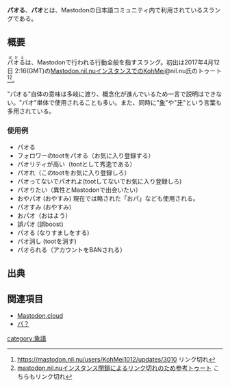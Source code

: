 '''パオる'''、'''パオ'''とは、Mastodonの日本語コミュニティ内で利用されているスラングである。

{{Infobox word
| Name          = <ruby>パオ<rt>ぱお</rt></ruby>る
| Hinshi        = 名詞 動詞 形容詞
| Hatsu         = [[Mastodon.nil.nu]]
}}

== 概要 ==
<ruby>パオる<rt>ぱおる</rt></ruby>は、Mastodonで行われる行動全般を指すスラング。初出は2017年4月12日 2:16(GMT)の[[Mastodon.nil.nu]]インスタンスでのKohMei@nil.nu氏のトゥート<ref>https://mastodon.nil.nu/users/KohMei1012/updates/3010 リンク切れ</ref><ref>[https://mastodon.cloud/@Koba/556236 mastodon.nil.nuインスタンス閉鎖によるリンク切れのため参考トゥート] こちらもリンク切れ</ref>。

"パオる"自体の意味は多岐に渡り、概念化が進んでいるため一言で説明はできない。"パオ"単体で使用されることも多い。また、同時に"[[象牙|象]]"や"[[象牙|牙]]"という言葉も多用されている。

=== 使用例 ===
* パオる
* フォロワーのtootをパオる（お気に入り登録する）
* パオリティが高い（tootとして秀逸である）
* パオれ（このtootをお気に入り登録しろ）
* パオってないでパオれよ(tootしてないでお気に入り登録しろ)
* パオりたい（異性とMastodonで出会いたい）
* おやパオ (おやすみ) 現在では略された「おパ」なども使用される。
* パオすみ (おやすみ)
* おパオ（おはよう）
* 誤パオ (誤boost)
* パオる (なりすましをする)
* パオ消し (tootを消す)
* パオられる（アカウントをBANされる）

== 出典 ==
<references/>


== 関連項目 ==
* [[Mastodon.cloud]]
* [[パ？]]

{{DEFAULTSORT:はおる}}
[[category:象語]]
